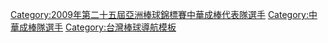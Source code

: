 {{Navbox
|bodyclass=hlist

| name  = 2009年第二十五屆亞洲棒球錦標賽中華成棒代表隊
|title = [[2009年亞洲棒球錦標賽|<span style="color:white;">2009年第二十五屆亞洲棒球錦標賽</span>]][[中華成棒隊|<span style="color:white;">中華成棒代表隊</span>]]
| titlestyle = background:navy; color:red;
| groupstyle = background:navy; color:#FFFFFF;
|group1=總教練
|list1= 
*[[葉志仙]]（[[輔仁大學棒球隊|輔仁]]）
|group2=教練
|list2= 
*[[郭泰源]]（[[中華民國棒球協會|棒協]]） 
* [[龔榮堂]]（[[國立體育大學棒球隊|國體]]） 
* [[陳威成]]（[[高苑科技大學棒球隊|高苑]]） 
|group3= 投手
|list3= 
*[[廖文揚]]（[[文化大學棒球隊|文化]]）
* [[林晨樺]]（[[文化大學棒球隊|文化]]） 
*  [[黃志龍]]（[[國立體育大學棒球隊|國體]]）  
* [[林煜清]]（[[國立體育大學棒球隊|國體]]） 
* [[許竹見]]（[[台中市威達超舜棒球隊|威達超舜]]） 
* [[李明進]]（[[台中市威達超舜棒球隊|威達超舜]]） 
* [[王鏡銘]]（[[統一7-ELEVEn獅|獅訓]]）
* [[王溢正]]（[[Lamigo桃猿|熊訓]]）
|group4= 捕手
|list4= 
*[[林琨笙]]（[[國立臺灣體育學院棒球隊|台體]]） 
* [[王信民]]（[[台北市成棒隊|北市]]） 
* [[林泓育]]（[[Lamigo桃猿|熊訓]]）
|group5= 內野手
|list5= 
*[[林志祥]]（[[文化大學棒球隊|文化]]） 
* [[羅博宇]]（[[國立臺灣體育學院棒球隊|台體]]） 
* [[林瀚]]（[[合作金庫棒球隊|合庫]]） 
* [[郭銘仁]]（[[桃園航空城棒球隊|桃園]]） 
* [[張家浩]]（[[台中市威達超舜棒球隊|威達超舜]]） 
* [[林國民]]（[[興農牛|牛訓]]）
|group6= 外野手
|list6= 
*[[張志豪]]（[[合作金庫棒球隊|合庫]]） 
* [[吳宗峻]]（[[興農牛|牛訓]]） 
* [[林根緯]]（[[兄弟象|象訓]]） 
}}
<includeonly>[[Category:2009年第二十五屆亞洲棒球錦標賽中華成棒代表隊選手]][[Category:中華成棒隊選手]]
</includeonly><noinclude>[[Category:台灣棒球導航模板]]</noinclude>